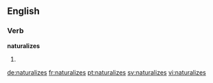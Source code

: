 ==English==

===Verb===
'''naturalizes'''

# {{third-person singular of|naturalize}}

[[de:naturalizes]]
[[fr:naturalizes]]
[[pt:naturalizes]]
[[sv:naturalizes]]
[[vi:naturalizes]]